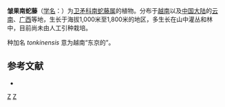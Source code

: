 {{Speciesbox
| genus = Celastrus
| species = tonkinensis
| authority = Pitard, 1912
}}

'''皱果南蛇藤'''（[[学名|学名]]：{{lang|la|''Celastrus tonkinensis''}}）为[[卫矛科|卫矛科]][[南蛇藤属|南蛇藤属]]的植物。分布于[[越南|越南]]以及[[中国大陆|中国大陆]]的[[云南|云南]]、[[广西|广西]]等地，生长于海拔1,000米至1,800米的地区，多生长在山中灌丛和林中，目前尚未由人工引种栽培。

种加名 ''tonkinensis'' 意为越南“东京的”。

== 参考文献 ==
<div class="references-small">
* {{cite web| url =http://www.bioinfo.cn/db05/KmzwSpecies.php?action=view&id=2906| title =皱果南蛇藤| work =《中国高等植物数据库全库》| publisher =中国科学院微生物研究所| author =昆明植物研究所| accessdate =2009-02-23| deadurl =yes| archiveurl =https://web.archive.org/web/20160305102029/http://www.bioinfo.cn/db05/KmzwSpecies.php?action=view&id=2906| archivedate =2016年3月5日| df =}}
</div>
{{Taxonbar|from=Q15226278}}

[[Category:南蛇藤属|Z]]
[[Category:1912年描述的植物|Z]]


{{植物小作品}}